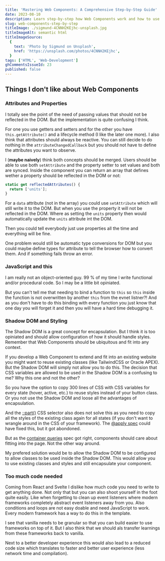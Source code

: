 ```yaml
---
title: 'Mastering Web Components: A Comprehensive Step-by-Step Guide'
date: 2023-08-10
description: Learn step-by-step how Web Components work and how to use them. Including HTML templates, custom elements, shadow DOM, attributes, properties, and slots.
slug: web-components-step-by-step
titleImage: ./sigmund-4CNNH2KEjhc-unsplash.jpg
titleImageAlt: semantic html
titleImageSource:
  {
    text: 'Photo by Sigmund on Unsplash',
    href: 'https://unsplash.com/photos/4CNNH2KEjhc',
  }
tags: ['HTML', 'Web-Development']
ghCommentsIssueId: 23
published: false
---
```


## Things I don't like about Web Components

### Attributes and Properties

I totally see the point of the need of passing values that should not be reflected in the DOM. But the implementation is quite confusing I think.

For one you use getters and setters and for the other you have `this.getAttribute()` and a lifecycle method (I like the later one more). I also think that attributes should always be reactive. You can still decide to do nothing in the `attributeChangedCallback` but you should not have to define the attributes you want to observe.

I (**maybe naively**) think both concepts should be merged. Users should be able to use both `setAttribute` and the property setter to set values and both are synced. Inside the component you can return an array that defines wether a property should be reflected in the DOM or not:

```js
static get reflectedAttributes() {
  return ['units'];
}
```

For a `data` attribute (not in the array) you could use `setAttribute` which will still write it to the DOM. But when you use the property it will not be reflected in the DOM. Where as setting the `units` property then would automatically update the `units` attribute int the DOM.

Then you could tell everybody just use properties all the time and everything will be fine.

One problem would still be automatic type conversions for DOM but you could maybe define types for attribute to tell the browser how to convert them. And if something fails throw an error.

### JavaScript and this

I am really not an object-oriented guy. 99 % of my time I write functional and/or procedural code. So I may be a little bit opiniated.

But you can't tell me that needing to bind a function to `this` so `this` inside the function is not overwritten by another `this` from the evnet listner?! And as you don't have to do this binding with every function you just know that one day you will forget it and then you will have a hard time debugging it.

### Shadow DOM and Styling

The Shadow DOM is a great concept for encapsulation. But I think it is too opiniated and should allow configuration of how it should handle styles. Remember that Web Components should be ubiquitous and fit into any context.

If you develop a Web Component to extend and fit into an existing website you might want to reuse existing classes (like TailwindCSS or Oracle APEX). But the Shadow DOM will simply not allow you to do this. The decision that CSS variables are allowed to be used in the Shadow DOM is a confusing to me? Why this one and not the other?

So you have the option to copy 300 lines of CSS with CSS variables for every state (hover, active, etc.) to reuse styles instead of your button class. Or you not use the Shadow DOM and loose all the advantages of encapsulation.

And the [::part()](https://developer.mozilla.org/en-US/docs/Web/CSS/::part) CSS selector also does not solve this as you need to copy all the styles of the existing class again for all states (if you don't want to wrangle around in the CSS of your framework). The [@apply spec](https://tabatkins.github.io/specs/css-apply-rule/) could have fixed this, but it got abondoned.

But as the [container queries](https://developer.mozilla.org/en-US/docs/Web/CSS/CSS_container_queries) spec got right, components should care about fitting into the page. Not the other way around.

My prefered solution would be to allow the Shadow DOM to be configured to allow classes to be used inside the Shadow DOM. This would allow you to use existing classes and styles and still encapsulate your component.

### Too much code needed

Coming from React and Svelte I dislike how much code you need to write to get anything done. Not only that but you can also shoot yourself in the foot quite easily. Like when forgetting to clean up event listeners where modern frameworks completely abstract event listeners away from you. Also conditions and loops are not easy doable and need JavaScript to work. Every modern framework has a way to do this in the template.

I see that vanilla needs to be granular so that you can build easier to use frameworks on top of it. But I also think that we should als transfer learnings from these frameworks back to vanilla.

Next to a better developer experience this would also lead to a reduced code size which translates to faster and better user experience (less network time and compilation).

